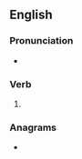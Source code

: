 ==English==

===Pronunciation===
* {{rhymes|ʌn|lang=en}}

===Verb===
{{head|en|verb form}}

# {{past participle of|misdo|lang=en|nocat=1}}

===Anagrams===
* {{anagrams|en|a=deimnos|dimeson|dinsome|domines|emodins|nomeids}}
